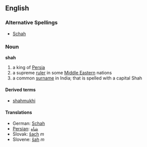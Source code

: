 ==English==
===Alternative Spellings===
*[[Schah]]<!--capitalised? -->

===Noun===
'''shah'''

# a king of [[Persia]]
# a supreme [[ruler]] in some [[Middle Eastern]] nations
# a common [[surname]] in India; that is spelled with a capital Shah

====Derived terms====
*[[shahmukhi]]

====Translations====
*German: [[Schah]]
*[[Persian]]: [[شاه]]
*Slovak: [[šach]] ''m''
*Slovene: [[šah]] ''m''